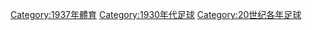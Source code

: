 {{Commons category|1937 in association football}}

[[Category:1937年體育|Category:1937年體育]]
[[Category:1930年代足球|Category:1930年代足球]]
[[Category:20世纪各年足球|Category:20世纪各年足球]]